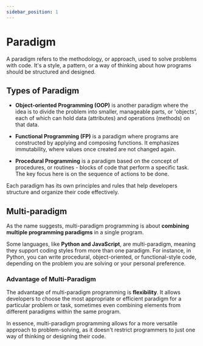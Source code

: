 ```yaml
---
sidebar_position: 1
---
```



# Paradigm

A paradigm refers to the methodology, or approach, used to solve problems with code. It's a style, a pattern, or a way of thinking about how programs should be structured and designed.

## Types of Paradigm

- **Object-oriented Programming (OOP)** is another paradigm where the idea is to divide the problem into smaller, manageable parts, or 'objects', each of which can hold data (attributes) and operations (methods) on that data.

- **Functional Programming (FP)** is a paradigm where programs are constructed by applying and composing functions. It emphasizes immutability, where values once created are not changed again.

- **Procedural Programming** is a paradigm based on the concept of procedures, or routines - blocks of code that perform a specific task. The key focus here is on the sequence of actions to be done.

Each paradigm has its own principles and rules that help developers structure and organize their code effectively.

## Multi-paradigm

As the name suggests, multi-paradigm programming is about **combining multiple programming paradigms** in a single program.

Some languages, like **Python and JavaScript**, are multi-paradigm, meaning they support coding styles from more than one paradigm. For instance, in Python, you can write procedural, object-oriented, or functional-style code, depending on the problem you are solving or your personal preference.

### Advantage of Multi-Paradigm

The advantage of multi-paradigm programming is **flexibility**. It allows developers to choose the most appropriate or efficient paradigm for a particular problem or task, sometimes even combining elements from different paradigms within the same program.

In essence, multi-paradigm programming allows for a more versatile approach to problem-solving, as it doesn't restrict programmers to just one way of thinking or designing their code.

<DocCardList />